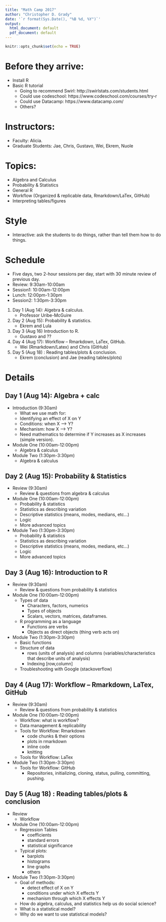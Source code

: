```yaml
---
title: "Math Camp 2017"
author: "Christopher D. Grady"
date: '`r format(Sys.Date(), "%B %d, %Y")`'
output:
  html_document: default
  pdf_document: default
---
```


```r
knitr::opts_chunk$set(echo = TRUE)
```

# Before they arrive:
- Install R
- Basic R tutorial
    - Going to recommend Swirl: http://swirlstats.com/students.html
    - Could use codeschool: https://www.codeschool.com/courses/try-r
    - Could use Datacamp: https://www.datacamp.com/
    - Others?

# Instructors:
- Faculty: Alicia.
- Graduate Students: Jae, Chris, Gustavo, Wei, Ekrem, Nuole

# Topics:
- Algebra and Calculus
- Probability & Statistics
- General R
- Workflow (Organized & replicable data, Rmarkdown/LaTex, GitHub)
- Interpreting tables/figures

# Style
- Interactive: ask the students to do things, rather than tell them how to do things.

# Schedule

- Five days, two 2-hour sessions per day, start with 30 minute review of previous day.
- Review:   9:30am-10:00am
- Session1: 10:00am-12:00pm
- Lunch:     12:00pm-1:30pm
- Session2: 1:30pm-3:30pm

 1. Day 1 (Aug 14): Algebra & calculus.   
    - Professor Uribe-McGuire
 2. Day 2 (Aug 15): Probability & statistics.  
    - Ekrem and Lula
 3. Day 3 (Aug 16) Introduction to R.  
    - Gustavo and ??
 4. Day 4 (Aug 17):  Workflow – Rmarkdown, LaTex, GitHub. 
    - Wei (Rmarkdown/Latex) and Chris (GitHub)
 5. Day 5 (Aug 18) : Reading tables/plots & conclusion. 
    - Ekrem (conclusion) and Jae (reading tables/plots)

# Details

## Day 1 (Aug 14): Algebra + calc
- Introduction (9:30am)
    - What we use math for: 
    - Identifying an effect of X on Y
    - Conditions: when X –> Y?
    - Mechanism: how X –> Y?
    - Need mathematics to determine if Y increases as X increases (simple version).
- Module One (10:00am-12:00pm)
    - Algebra & calculus
- Module Two (1:30pm-3:30pm)
    - Algebra & calculus

## Day 2 (Aug 15): Probability & Statistics
- Review (9:30am)
    - Review & questions from algebra & calculus
- Module One (10:00am-12:00pm)
    - Probability & statistics
    - Statistics as describing variation
    - Descriptive statistics (means, modes, medians, etc...)
    - Logic
    - More advanced topics
- Module Two (1:30pm-3:30pm)
    - Probability & statistics
    - Statistics as describing variation
    - Descriptive statistics (means, modes, medians, etc...)
    - Logic
    - More advanced topics

## Day 3 (Aug 16): Introduction to R
- Review (9:30am)
    - Review & questions from probability & statistics
- Module One (10:00am-12:00pm)
    - Types of data
        - Characters, factors, numerics
        - Types of objects
        - Scalars, vectors, matrices, dataframes.
    - R programming as a language
        - Functions are verbs
        - Objects as direct objects (thing verb acts on)
- Module Two (1:30pm-3:30pm)
    - Basic functions
    - Structure of data
        - rows (units of analysis) and columns (variables/characteristics that describe units of analysis)
        - Indexing [row,column]
    - Troubleshooting with Google (stackoverflow)

## Day 4 (Aug 17): Workflow – Rmarkdown, LaTex, GitHub
- Review (9:30am)
    - Review & questions from probability & statistics
- Module One (10:00am-12:00pm)
    - Workflow: what is workflow?
    - Data management & replicability
    - Tools for Workflow: Rmarkdown
        - code chunks & their options
        - plots in rmarkdown
        - inline code
        - knitting
    - Tools for Workflow: LaTex
- Module Two (1:30pm-3:30pm)
    - Tools for Workflow: GitHub
        - Repositories, initializing, cloning, status, pulling, committing, pushing.

## Day 5 (Aug 18) : Reading tables/plots & conclusion
- Review
    - Workflow
- Module One (10:00am-12:00pm)
    - Regression Tables
        - coefficients
        - standard errors
        - statistical significance
    - Typical plots: 
        - barplots
        - histograms
        - line graphs
        - others
- Module Two (1:30pm-3:30pm)
    - Goal of methods: 
        - detect effect of X on Y
        - conditions under which X effects Y
        - mechanism through which X effects Y
    - How do algebra, calculus, and statistics help us do social science?
    - What is a statistical model?
    - Why do we want to use statistical models?

